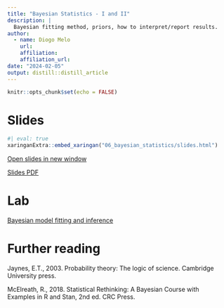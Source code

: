 ```yaml
---
title: "Bayesian Statistics - I and II"
description: |
  Bayesian fitting method, priors, how to interpret/report results.
author:
  - name: Diogo Melo
    url: 
    affiliation: 
    affiliation_url:
date: "2024-02-05"
output: distill::distill_article
---
```


```r
knitr::opts_chunk$set(echo = FALSE)
```

# Slides

```r
#| eval: true
xaringanExtra::embed_xaringan("06_bayesian_statistics/slides.html")
```
[Open slides in new window](06_bayesian_statistics/slides.html)

[Slides PDF](06_bayesian_statistics/06_bayesian_statistics.pdf)

# Lab

[Bayesian model fitting and inference](06_bayesian_statistics/ModelFittingTutorial.html)


# Further reading

Jaynes, E.T., 2003. Probability theory: The logic of science. Cambridge University press.

McElreath, R., 2018. Statistical Rethinking: A Bayesian Course with Examples in R and Stan, 2nd ed. CRC Press.





